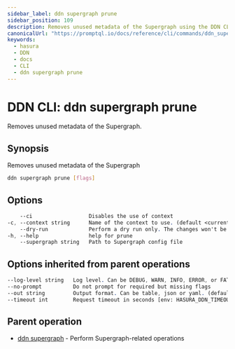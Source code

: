 ```yaml
---
sidebar_label: ddn supergraph prune
sidebar_position: 109
description: Removes unused metadata of the Supergraph using the DDN CLI
canonicalUrl: "https://promptql.io/docs/reference/cli/commands/ddn_supergraph_prune"
keywords:
  - hasura
  - DDN
  - docs
  - CLI
  - ddn supergraph prune
---
```


# DDN CLI: ddn supergraph prune

Removes unused metadata of the Supergraph.

## Synopsis

Removes unused metadata of the Supergraph

```bash
ddn supergraph prune [flags]
```

## Options

```sass
    --ci                  Disables the use of context
-c, --context string      Name of the context to use. (default <current_context>)
    --dry-run             Perform a dry run only. The changes won't be applied
-h, --help                help for prune
    --supergraph string   Path to Supergraph config file
```

## Options inherited from parent operations

```sass
--log-level string   Log level. Can be DEBUG, WARN, INFO, ERROR, or FATAL. (default "INFO")
--no-prompt          Do not prompt for required but missing flags
--out string         Output format. Can be table, json or yaml. (default "table")
--timeout int        Request timeout in seconds [env: HASURA_DDN_TIMEOUT] (default 100)
```

## Parent operation

- [ddn supergraph](/reference/cli/commands/ddn_supergraph) - Perform Supergraph-related operations
